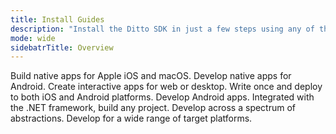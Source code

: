 ```yaml
---
title: Install Guides
description: "Install the Ditto SDK in just a few steps using any of the following guides to support you along the way:"
mode: wide
sidebatrTitle: Overview
---
```


<CardGroup>
  <Card title="Swift" icon="swift" iconType="solid" href="/v4-6/ios/installation">
    Build native apps for Apple iOS and macOS.
  </Card>
  <Card title="Kotlin" icon="code" iconType="solid" href="/v4-6/kotlin-installing">
    Develop native apps for Android.
  </Card>
  <Card title="JavaScript | Web" icon="js" iconType="solid" href="/v4-6/javascript-installing">
    Create interactive apps for web or desktop.
  </Card>
  <Card title="React Native" icon="react" iconType="solid" href="/v4-6/get-started/#9lJmal5X658OX03Mi9SPf">
    Write once and deploy to both iOS and Android platforms.
  </Card>
  <Card title="Java" icon="java" iconType="solid" href="/v4-6/get-started/install-guides/java">
    Develop Android apps.
  </Card>
  <Card title="C#" icon="code" iconType="solid" href="/v4-6/get-started/install-guides/c-sharp">
    Integrated with the .NET framework, build any project.
  </Card>
  <Card title="C++" icon="code" iconType="solid" href="/v4-6/get-started/install-guides/cpp">
    Develop across a spectrum of abstractions.
  </Card>
  <Card title="Rust" icon="rust" iconType="solid" href="/v4-6/installing-rust-sdk">
    Develop for a wide range of target platforms.
  </Card>
</CardGroup>
